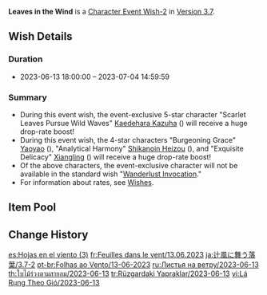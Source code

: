 {{Wish
|name              = Leaves in the Wind 2023-06-13
|image             = Leaves in the Wind 2023-06-13.png
|type              = Character Event
|type2             = Character Event-2
|duration          = event
|time_start        = 2023-06-13 18:00:00
|time_end          = 2023-07-04 14:59:59
|link              = https://genshin.hoyoverse.com/en/news/detail/111782
|preceding         = Tapestry of Golden Flames/2023-05-24
|preceding2        = Everbloom Violet/2023-05-24
|succeeding        = Born of Ocean Swell/2023-07-05
|succeeding2       = Sparkling Steps/2023-07-05
|alongside         = Caution in Confidence/2023-06-13
|alongside2        = Epitome Invocation/2023-06-13
|previous          = Leaves in the Wind/2022-07-13
|next              = Leaves in the Wind/2024-04-02
}}
'''Leaves in the Wind''' is a [[Character Event Wish-2]] in [[Version 3.7]].

==Wish Details==
===Duration===
* 2023-06-13 18:00:00 &ndash; 2023-07-04 14:59:59

===Summary===
* During this event wish, the event-exclusive 5-star character "Scarlet Leaves Pursue Wild Waves" [[Kaedehara Kazuha]] ({{Anemo}}) will receive a huge drop-rate boost!
* During this event wish, the 4-star characters "Burgeoning Grace" [[Yaoyao]] ({{Dendro}}), "Analytical Harmony" [[Shikanoin Heizou]] ({{Anemo}}), and "Exquisite Delicacy" [[Xiangling]] ({{Pyro}}) will receive a huge drop-rate boost!
* Of the above characters, the event-exclusive character will not be available in the standard wish "[[Wanderlust Invocation]]."
* For information about rates, see [[Wish]]es.

==Item Pool==
{{Wish Pool
|character_5_F = Kaedehara Kazuha
|character_4_F = Shikanoin Heizou; Xiangling; Yaoyao
|character_5   = Dehya; Diluc; Jean; Keqing; Mona; Qiqi; Tighnari
|character_4   = Barbara; Beidou; Bennett; Candace; Chongyun; Collei; Diona; Dori; Faruzan; Fischl; Gorou; Kaveh; Kujou Sara; Kuki Shinobu; Layla; Mika; Ningguang; Noelle; Razor; Rosaria; Sayu; Sucrose; Thoma; Xingqiu; Xinyan; Yanfei; Yun Jin
|weapon_4      = Dragon's Bane; Eye of Perception; Favonius Codex; Favonius Greatsword; Favonius Lance; Favonius Sword; Favonius Warbow; Lion's Roar; Rainslasher; Rust; Sacrificial Bow; Sacrificial Fragments; Sacrificial Greatsword; Sacrificial Sword; The Bell; The Flute; The Stringless; The Widsith
|weapon_3      = Black Tassel; Bloodtainted Greatsword; Cool Steel; Debate Club; Emerald Orb; Ferrous Shadow; Harbinger of Dawn; Magic Guide; Raven Bow; Sharpshooter's Oath; Skyrider Sword; Slingshot; Thrilling Tales of Dragon Slayers
}}

==Change History==
{{Change History|3.7}}

[[es:Hojas en el viento (3)]]
[[fr:Feuilles dans le vent/13.06.2023]]
[[ja:辻風に舞う落葉/3.7-2]]
[[pt-br:Folhas ao Vento/13-06-2023]]
[[ru:Листья на ветру/2023-06-13]]
[[th:ใบไม้ร่วงตามสายลม/2023-06-13]]
[[tr:Rüzgardaki Yapraklar/2023-06-13]]
[[vi:Lá Rụng Theo Gió/2023-06-13]]